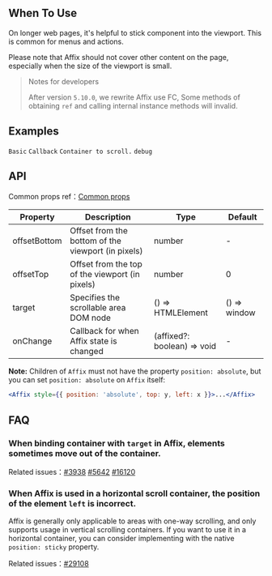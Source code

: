 

<Meta of={AffixStories} />

        
## When To Use

On longer web pages, it's helpful to stick component into the viewport. This is common for menus and actions.

Please note that Affix should not cover other content on the page, especially when the size of the viewport is small.

> Notes for developers
>
> After version `5.10.0`, we rewrite Affix use FC, Some methods of obtaining `ref` and calling internal instance methods will invalid.

## Examples

<code src="./demo/basic.tsx">Basic</code>
<code src="./demo/on-change.tsx">Callback</code>
<code src="./demo/target.tsx">Container to scroll.</code>
<code src="./demo/debug.tsx" debug>debug</code>

## API

Common props ref：[Common props](/docs/react/common-props)

| Property | Description | Type | Default |
| --- | --- | --- | --- |
| offsetBottom | Offset from the bottom of the viewport (in pixels) | number | - |
| offsetTop | Offset from the top of the viewport (in pixels) | number | 0 |
| target | Specifies the scrollable area DOM node | () => HTMLElement | () => window |
| onChange | Callback for when Affix state is changed | (affixed?: boolean) => void | - |

**Note:** Children of `Affix` must not have the property `position: absolute`, but you can set `position: absolute` on `Affix` itself:

```jsx
<Affix style={{ position: 'absolute', top: y, left: x }}>...</Affix>
```

## FAQ

### When binding container with `target` in Affix, elements sometimes move out of the container.


Related issues：[#3938](https://github.com/ant-design/ant-design/issues/3938) [#5642](https://github.com/ant-design/ant-design/issues/5642) [#16120](https://github.com/ant-design/ant-design/issues/16120)

### When Affix is ​​used in a horizontal scroll container, the position of the element `left` is incorrect.

Affix is ​​generally only applicable to areas with one-way scrolling, and only supports usage in vertical scrolling containers. If you want to use it in a horizontal container, you can consider implementing with the native `position: sticky` property.

Related issues：[#29108](https://github.com/ant-design/ant-design/issues/29108)


